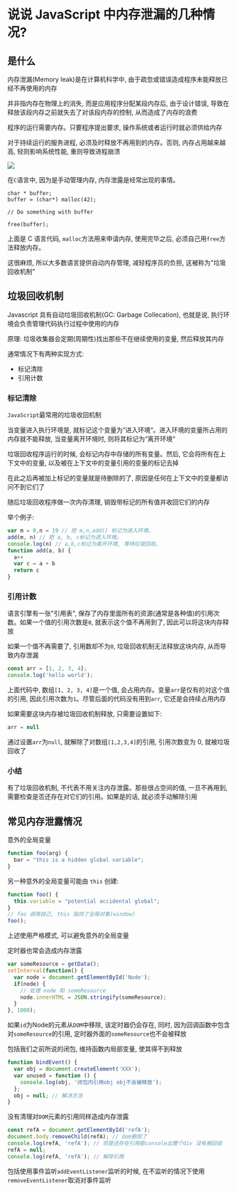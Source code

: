 # 说说 JavaScript 中内存泄漏的几种情况?

## 是什么

内存泄漏(Memory leak)是在计算机科学中, 由于疏忽或错误造成程序未能释放已经不再使用的内存

并非指内存在物理上的消失, 而是应用程序分配某段内存后, 由于设计错误, 导致在释放该段内存之前就失去了对该段内存的控制, 从而造成了内存的浪费

程序的运行需要内存。只要程序提出要求, 操作系统或者运行时就必须供给内存

对于持续运行的服务进程, 必须及时释放不再用到的内存。否则, 内存占用越来越高, 轻则影响系统性能, 重则导致进程崩溃

![](https://static.vue-js.com/56d4bd90-821c-11eb-ab90-d9ae814b240d.png)

在`C`语言中, 因为是手动管理内存, 内存泄露是经常出现的事情。

```clang showLineNumbers copy
char * buffer;
buffer = (char*) malloc(42);

// Do something with buffer

free(buffer);
```

上面是 C 语言代码, `malloc`方法用来申请内存, 使用完毕之后, 必须自己用`free`方法释放内存。

这很麻烦, 所以大多数语言提供自动内存管理, 减轻程序员的负担, 这被称为"垃圾回收机制"

## 垃圾回收机制

Javascript 具有自动垃圾回收机制(GC: Garbage Collecation), 也就是说, 执行环境会负责管理代码执行过程中使用的内存

原理: 垃圾收集器会定期(周期性)找出那些不在继续使用的变量, 然后释放其内存

通常情况下有两种实现方式: 

- 标记清除
- 引用计数

### 标记清除

`JavaScript`最常用的垃圾收回机制

当变量进入执行环境是, 就标记这个变量为“进入环境“。进入环境的变量所占用的内存就不能释放, 当变量离开环境时, 则将其标记为“离开环境“

垃圾回收程序运行的时候, 会标记内存中存储的所有变量。然后, 它会将所有在上下文中的变量, 以及被在上下文中的变量引用的变量的标记去掉

在此之后再被加上标记的变量就是待删除的了, 原因是任何在上下文中的变量都访问不到它们了

随后垃圾回收程序做一次内存清理, 销毁带标记的所有值并收回它们的内存

举个例子: 

```js showLineNumbers copy
var m = 0,n = 19 // 把 m,n,add() 标记为进入环境。
add(m, n) // 把 a, b, c标记为进入环境。
console.log(n) // a,b,c标记为离开环境, 等待垃圾回收。
function add(a, b) {
  a++
  var c = a + b
  return c
}
```

### 引用计数

语言引擎有一张"引用表", 保存了内存里面所有的资源(通常是各种值)的引用次数。如果一个值的引用次数是`0`, 就表示这个值不再用到了, 因此可以将这块内存释放

如果一个值不再需要了, 引用数却不为`0`, 垃圾回收机制无法释放这块内存, 从而导致内存泄漏

```js showLineNumbers copy
const arr = [1, 2, 3, 4];
console.log('hello world');
```

上面代码中, 数组`[1, 2, 3, 4]`是一个值, 会占用内存。变量`arr`是仅有的对这个值的引用, 因此引用次数为`1`。尽管后面的代码没有用到`arr`, 它还是会持续占用内存

如果需要这块内存被垃圾回收机制释放, 只需要设置如下: 

```js showLineNumbers copy
arr = null
```

通过设置`arr`为`null`, 就解除了对数组`[1,2,3,4]`的引用, 引用次数变为 0, 就被垃圾回收了



### 小结

有了垃圾回收机制, 不代表不用关注内存泄露。那些很占空间的值, 一旦不再用到, 需要检查是否还存在对它们的引用。如果是的话, 就必须手动解除引用

## 常见内存泄露情况

意外的全局变量

```js showLineNumbers copy
function foo(arg) {
  bar = "this is a hidden global variable";
}
```

另一种意外的全局变量可能由 `this` 创建: 

```js showLineNumbers copy
function foo() {
  this.variable = "potential accidental global";
}
// foo 调用自己, this 指向了全局对象(window)
foo();
```

上述使用严格模式, 可以避免意外的全局变量

定时器也常会造成内存泄露

```js showLineNumbers copy
var someResource = getData();
setInterval(function() {
  var node = document.getElementById('Node');
  if(node) {
    // 处理 node 和 someResource
    node.innerHTML = JSON.stringify(someResource);
  }
}, 1000);
```

如果`id`为Node的元素从`DOM`中移除, 该定时器仍会存在, 同时, 因为回调函数中包含对`someResource`的引用, 定时器外面的`someResource`也不会被释放

包括我们之前所说的闭包, 维持函数内局部变量, 使其得不到释放

```js showLineNumbers copy
function bindEvent() {
  var obj = document.createElement('XXX');
  var unused = function () {
    console.log(obj, '闭包内引用obj obj不会被释放');
  };
  obj = null; // 解决方法
}
```

没有清理对`DOM`元素的引用同样造成内存泄露

```js showLineNumbers copy
const refA = document.getElementById('refA');
document.body.removeChild(refA); // dom删除了
console.log(refA, 'refA'); // 但是还存在引用能console出整个div 没有被回收
refA = null;
console.log(refA, 'refA'); // 解除引用
```

包括使用事件监听`addEventListener`监听的时候, 在不监听的情况下使用`removeEventListener`取消对事件监听

